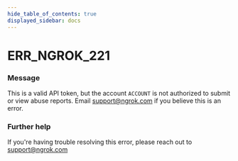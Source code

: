 ```yaml
---
hide_table_of_contents: true
displayed_sidebar: docs
---
```



# ERR_NGROK_221

### Message

This is a valid API token, but the account `ACCOUNT` is not authorized to submit or view abuse reports. Email support@ngrok.com if you believe this is an error.

<ErrorDetails error="err_ngrok_221" />

### Further help

If you're having trouble resolving this error, please reach out to [support@ngrok.com](mailto:support@ngrok.com?subject=Help%20with%20ERR_NGROK_221)

